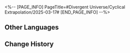<%-- [PAGE_INFO]
PageTitle=#Divergent Universe/Cyclical Extrapolation/2025-03-17#
[END_PAGE_INFO] --%>
{{Event
|name              = Cyclical Extrapolation: Moments of Reverie
|image             = Event Cyclical Extrapolation Moments of Reverie.png
|type              = Cyclical Extrapolation
|time_known        = yes
|time_start        = 2025-03-17 04:00:00
|time_end          = 2025-03-24 03:59:59
}}

{{Cyclical Extrapolation
|boons      = 
|curios     = Carnival's Tail; Fruit of Whispered Wisdom
|equations  = 
|trailblaze = 
|rewards    = Relic Remains*30; Lost Crystal*3
|boss_1_1   = Stormbringer; Disciples of Sanctus Medicus: Shape Shifter; Senior Staff: Team Leader; Dreamjolt Troupe's Sweet Gorilla; "Past Confined and Caged"
|boss_1_2   = Automaton Grizzly (Bug); Frigid Prowler (Bug); Disciples of Sanctus Medicus: Shape Shifter (Bug); Aurumaton Gatekeeper (Bug); Senior Staff: Team Leader (Bug); Dreamjolt Troupe's Beyond Overcooked (Bug); Dreamjolt Troupe's Sweet Gorilla (Bug); "Past Confined and Caged" (Bug); Memory Zone Meme "Shell of Faded Rage" (Bug); Howling Casket (Bug); Furiae Praetor (Bug)
|boss_2_1   = Voidranger: Trampler (Bug); Disciples of Sanctus Medicus: Shape Shifter (Bug); Senior Staff: Team Leader (Bug); Dreamjolt Troupe's Sweet Gorilla (Bug); "Past Confined and Caged" (Bug)
|boss_2_2   = Svarog (Complete); Abundant Ebon Deer (Complete); Swarm: True Sting (Complete); Argenti (Complete)
|boss_3     = Wonder Forest's Banacademic Office Staff (Complete)
|rules      = Obtain this week's Preset Constructs upon entering the First Plane
|root       = Divergent Universe: Protean Hero
}}

==Other Languages==
{{Other Languages
|en   = Cyclical Extrapolation: Moments of Reverie
|zhs  = 周期演算：沉醉有时
|zht  = 週期演算：沉醉有時
|ja   = 周期演算：陶酔の刻
|ko   = 주기 연산: 도취의 순간
|es   = Cálculo periódico: Momento de ensoñación
|fr   = Calcul cyclique&nbsp;: Moment de rêverie
|ru   = Цикличное вычисление: Время грёз
|th   = การคำนวณแบบรอบ: ช่วงเวลาเมามาย
|vi   = Ngoại Suy Chu Kỳ: Đắm Chìm
|de   = Zyklische Berechnung: Momente des Rausches
|id   = Kalkulasi Siklus: Momen-Momen Terlena
|pt   = Extrapolação Cíclica: Momentos de Devaneio
}}

==Change History==
{{Change History|3.1}}
